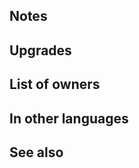 {{Weapon Infobox
|tagid=SID_骨の暗器＋
|intID=2925
|exclusive=0
|weaponType=Dagger
|cost=300
|might=12
|range=2
|effect=At start of combat, if unit's HP ≥ 25%, grants Atk/Spd+5 to unit during combat, and also, if unit attacked, deals 7 damage to target and foes within 2 spaces of target after combat.<br>Effect:【Dagger ７】<br><br>【Dagger ７】<br>After combat, if unit attacked, inflicts Def/Res-７ on target and foes within 2 spaces of target through their next actions.
|statModifiers=0,12,0,0,0
|required=Bone Carver
|refinePaths=default
|refineSP=350
|refineMedals=500
|refineStones=50
|properties=
}}
==Notes==
{{Combat boosts}}
{{IfUnitAttacked}}
{{Out of combat damage}}
{{Penalties}}
==Upgrades==
{{Weapon Upgrade List}}
==List of owners==
{{Skill Hero List}}
==In other languages==
{{OtherLanguages
|japanese=骨の暗器＋
|german=Knochenmesser+
|spanishEU=Tallahuesos +
|spanishLA=Tallahuesos +
|french=Sculpteur d'os +
|italian=Coltello d'osso+
|chineseTW=骨之暗器＋
|portuguese=Talha-ossos+
}}
==See also==
{{See also skills|cond=Description LIKE '%7 damage%to target%'}}
{{Weapons Navbox}}